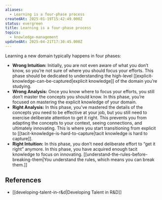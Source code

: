 ```yaml
---
aliases:
  - Learning is a four-phase process
createdAt: 2025-01-19T15:42:49.000Z
status: evergreen
title: Learning is a four-phase process
topics:
  - knowledge-management
updatedAt: 2025-04-21T17:30:45.000Z
---
```

Learning a new domain typically happens in four phases:

- **Wrong Intuition:** Initially, you are not even aware of what you don’t know, so you’re not sure of where you should focus your efforts. This phase should be dedicated to understanding the high-level [[explicit-knowledge-can-be-captured|explicit knowledge]] of the domain you’re studying.
- **Wrong Analysis:** Once you know where to focus your efforts, you still don’t master the concepts you should know. In this phase, you’re focused on mastering the explicit knowledge of your domain.
- **Right Analysis:** In this phase, you’ve mastered the details of the concepts you need to be effective at your job, but you still need to exercise deliberate attention to get it right. This prevents you from adapting the concepts to your context, seeing connections, and ultimately innovating. This is where you start transitioning from explicit to [[tacit-knowledge-is-hard-to-capture|tacit knowledge is hard to capture]].
- **Right Intuition:** In this phase, you don’t need deliberate effort to “get it right” anymore. In this phase, you have acquired enough tacit knowledge to focus on innovating. [[understand-the-rules-before-breaking-them|You understand the rules, which means you can break them.]]

## References

- [[developing-talent-in-r&d|Developing Talent in R&D]]
